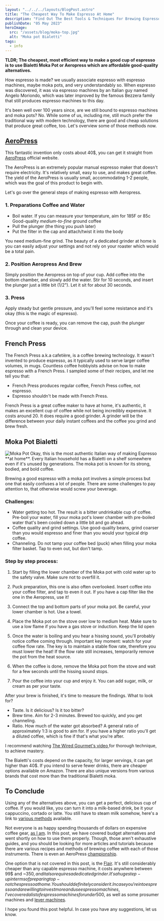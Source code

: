 ```yaml
---
layout: "../../../layouts/BlogPost.astro"
title: "The Cheapest Way To Make Espresso At Home"
description: "Find Out The Best Tools & Techniques For Brewing Espresso At Home Without Breaking The Bank"
publishDate: "05 May 2023"
heroImage:
  src: "/assets/blog/moka-top.jpg"
  alt: "Moka pot Bialetti"
tags:
  - info
---
```



**TLDR; The cheapest, most efficient way to make a good cup of espresso is to use Bialetti Moka Pot or Aeropress which are affordable good-quality alternatives.**

How espresso is made? we usually associate espresso with espresso machines, maybe moka pots, and very understandably so.
When espresso was discovered, it was via espresso machines by an Italian guy named Angelo Moriondo, 
which was later improved by the famous Bezzera family that still produces espresso machines to this day.

It's been well over 100 years since, are we still bound to espresso machines and moka pots? No. While some of us, including me, still
much prefer the traditional way with modern technology, there are good and cheap solutions that produce great coffee, too. 
Let's overview some of those methods now.

## [AeroPress](posts/what-is-the-best-espresso-maker-for-home-use/#aeropress)
This fantastic invention only costs about 40$, you can get it straight from [AeroPress](https://aeropress.com) official website.

The AeroPress is an extremely popular manual espresso maker that doesn't require electricity. It's relatively small, easy to use, and makes great coffee.
The yield of the AeroPress is usually small, accommodating 1-2 people, which was the goal of this product to begin with. 

Let's go over the general steps of making espresso with Aeropress.
### 1. Preparations Coffee and Water
- Boil water. If you can measure your temperature, aim for 185F or 85c Good-quality *medium-to-fine* ground coffee
- Pull the plunger (the thing you push later)
- Put the filter in the cap and attach/twist it into the body

<Note content="The catch is here. It's recommended you purchase a hand-grinder. Buying quality whole beans and grinding before brewing your coffee will give the best results" />

You need medium-fine grind. The beauty of a dedicated grinder at home is you can easily adjust your settings and not rely on your roaster which would be 
a total pain.

### 2. Position Aeropress And Brew

Simply position the Aeropress on top of your cup. 
Add coffee into the bottom chamber, and slowly add the water. Stir for 10 seconds, and insert the plunger just a little bit (1/2").
Let it sit for about 30 seconds.


### 3. Press
Apply steady but gentle pressure, and you'll feel some resistance and it's okay (this is the magic of espresso). 

<Note content="If you feel no resistance, your coffee is too coarse. grind finer! If it's too resisting, coffee is too fine, grind a little bit coarser" />

Once your coffee is ready, you can remove the cap, push the plunger through and clean your device.

## French Press

The French Press a.k.a cafetière, is a coffee brewing technology. It wasn't invented to produce espresso, as it typically used to serve larger coffee volumes, in mugs.
Countless coffee hobbyists advise on how to make espresso with a French Press. I sampled some of their recipes, and let me tell you that:
- French Press produces regular coffee, French Press coffee, not espresso.
- Espresso shouldn't be made with French Press.

French Press is a great coffee maker to have at home, it's authentic, it makes an excellent cup of coffee while not being incredibly expensive. It costs around 20. It 
does require a good grinder. A grinder will be the difference between your daily instant coffees and the coffee you grind and brew fresh.

## Moka Pot Bialetti
<img class="product-image" src="https://cdn.buttercms.com/cgwe2DRK6qjSIDR65lfg" alt="Moka Pot" />
Okay, this is the most authentic Italian way of making Espresso **at home**. Every Italian household has a Bialetti on a shelf somewhere even if it's unused by generations.
The moka pot is known for its strong, bodied, and bold coffee. 

Brewing a good espresso with a moka pot involves a simple process but one that easily confuses a lot of people. There are some challenges to pay attention to, that otherwise would screw your beverage.

### Challenges: 
- Water getting too hot. The result is a bitter undrinkable cup of coffee. Pre-boil your water, fill your moka pot's lower chamber
with pre-boiled water that's been cooled down a little bit and go ahead.
- Coffee quality and grind settings. Use good-quality beans, grind coarser than you would espresso and finer than you would your typical drip coffee.
- Channeling. Do not tamp your coffee bed (puck) when filling your moka filter basket. Tap to even out, but don't tamp.

<Note content="Keep an eye on the flow rate and adjust the position of your Moka pot accordingly" />

### Step by step process:
1. Start by filling the lower chamber of the Moka pot with cold water up to the safety valve. Make sure not to overfill it.

2. Puck preparation, this one is also often overlooked.
Insert coffee into your coffee filter, and tap to even it out. If you have a cap filter like the one in the Aeropress, use it!

3. Connect the top and bottom parts of your moka pot. Be careful, your lower chamber is hot. Use a towel.

4. Place the Moka pot on the stove over low to medium heat. Make sure to use a low flame if you have a gas stove or induction. Keep the lid open

5. Once the water is boiling and you hear a hissing sound, you'll probably notice coffee coming through. Important key moment: watch for your coffee flow rate.
The key is to maintain a stable flow rate, therefore you must lower the heat! If the flow rate still increases, temporarily remove the pot from the heat source.

6. When the coffee is done, remove the Moka pot from the stove and wait for a few seconds until the hissing sound stops.

7. Pour the coffee into your cup and enjoy it. You can add sugar, milk, or cream as per your taste.

After your brew is finished, it's time to measure the findings. What to look for?
- Taste. Is it delicious? Is it too bitter?
- Brew time. Aim for 2-3 minutes. Brewed too quickly, and you get channeling.
- Ratio. How much of the water got absorbed? A general ratio of approximately 1:3 is good to aim for. If you have a higher ratio you'll get a diluted coffee, which is fine if that's what you're after.

I recommend watching [ The Wired Gourmet's video ](https://www.youtube.com/watch?v=u-PeYeiqPLU&ab_channel=TheWiredGourmet) for thorough technique, to achieve 
mastery.

The Bialetti's costs depend on the capacity, for larger servings, it can get higher than 40$. If you intend to serve fewer drinks, there are cheaper options available on Amazon.
There are also unique versions from various brands that cost more than the traditional Bialetti moka.

## To Conclude

Using any of the alternatives above, you can get a perfect, delicious cup of coffee. If you would like, you can turn it into a milk-based drink, be it your cappuccino, cortado or latte.
You still have to steam milk somehow, here's a link to [various methods](https://majestycoffee.com/pages/how-to-froth-milk-without-an-espresso-machine) available.

Not everyone is as happy spending thousands of dollars on expensive coffee gear, [as I am](/posts/personal/lever-experience/). 
In this post, we have covered budget alternatives and went shortly on how to use them properly. Though, those aren't 
exhaustive guides, and you should be looking for more articles and tutorials because there are various recipes and methods of 
brewing coffee with each of those instruments. There is even an AeroPress [championship](https://worldaeropresschampionship.com/).

One option that is not covered in this post, is the [Flair](/posts/what-is-the-best-espresso-maker-for-home-use/#flair/). It's still considerably cheaper than any capable espresso machine,
it costs anywhere between 99$ and ~350$, and it also requires a dedicated grinder. It's a huge step-up in terms of preparing top-notch espresso at home.
You should definitely consider it. In case you're into espresso and are willing to invest more and use espresso machines, I've covered a list of espresso machines for under 500$, as well as some prosumer machines and [lever machines](/posts/best-lever-espresso-machine/).

I hope you found this post helpful. In case you have any suggestions, let us know.

